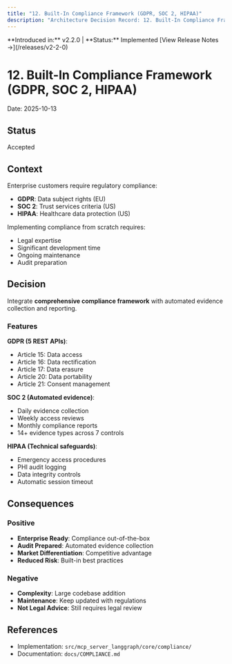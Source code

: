 ```yaml
---
title: "12. Built-In Compliance Framework (GDPR, SOC 2, HIPAA)"
description: "Architecture Decision Record: 12. Built-In Compliance Framework (GDPR, SOC 2, HIPAA)"
---
```


<Note type="success">
  **Introduced in:** v2.2.0 | **Status:** Implemented
  [View Release Notes →](/releases/v2-2-0)
</Note>

# 12. Built-In Compliance Framework (GDPR, SOC 2, HIPAA)

Date: 2025-10-13

## Status

Accepted

## Context

Enterprise customers require regulatory compliance:
- **GDPR**: Data subject rights (EU)
- **SOC 2**: Trust services criteria (US)
- **HIPAA**: Healthcare data protection (US)

Implementing compliance from scratch requires:
- Legal expertise
- Significant development time
- Ongoing maintenance
- Audit preparation

## Decision

Integrate **comprehensive compliance framework** with automated evidence collection and reporting.

### Features

**GDPR (5 REST APIs)**:
- Article 15: Data access
- Article 16: Data rectification
- Article 17: Data erasure
- Article 20: Data portability
- Article 21: Consent management

**SOC 2 (Automated evidence)**:
- Daily evidence collection
- Weekly access reviews
- Monthly compliance reports
- 14+ evidence types across 7 controls

**HIPAA (Technical safeguards)**:
- Emergency access procedures
- PHI audit logging
- Data integrity controls
- Automatic session timeout

## Consequences

### Positive

- **Enterprise Ready**: Compliance out-of-the-box
- **Audit Prepared**: Automated evidence collection
- **Market Differentiation**: Competitive advantage
- **Reduced Risk**: Built-in best practices

### Negative

- **Complexity**: Large codebase addition
- **Maintenance**: Keep updated with regulations
- **Not Legal Advice**: Still requires legal review

## References

- Implementation: `src/mcp_server_langgraph/core/compliance/`
- Documentation: `docs/COMPLIANCE.md`
